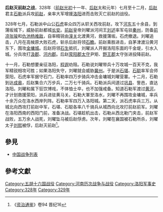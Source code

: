 '''后赵灭前赵之战'''，328年（[[前赵|前赵]][[光初|光初]]十一年、[[后赵|后赵]]太和元年）七月至十二月，[[后赵|后赵]]君主[[石勒|石勒]]派兵攻[[前赵|前赵]]，亲率大军增援[[洛阳|洛阳]]进而击败灭亡前赵的战役。

328年七月，石勒派中山公[[石虎|石虎]]率众四万从轵关西攻前赵，攻下[[河东|河东]]五十余县，到蒲坂城下，威胁前赵都城[[长安|长安]]。[[前赵|前赵]]皇帝刘曜派河间王[[刘述|刘述]]率军屯驻[[秦州|秦州]]，防备[[前凉|前凉]][[张骏_(十六国)|张骏]]和[[仇池|仇池]][[杨难敌|杨难敌]]，自率精锐由[[潼关|潼关]]北渡黄河，救援蒲坂。石虎撤退。刘曜追击，八月在高候原大败石虎，斩杀后赵将领[[石瞻|石瞻]]。前赵乘胜进击，自茅津渡沿黄河东下，围攻[[金墉城|金墉城]]。后赵将领[[石生|石生]]抵抗，刘曜派人开掘洛阳东面的千金堤，引水入城。分兵攻打[[汲郡|汲郡]]、[[河內郡_(中國)|河内郡]]。后赵[[荥阳郡|荥阳郡]][[太守|太守]]尹矩、[[野王郡|野王郡]]太守张进投降前赵。

十一月，石勒想要亲征洛阳，[[程遐|程遐]]劝阻。石勒说刘曜带兵十万攻城一百天不克，我军精锐相攻可胜；如果洛阳失守，刘曜就会威胁[[冀州|冀州]]。于是派[[石堪|石堪]]、[[石聪|石聪]]率军会师荥阳，石虎率军据守石门，石勒率四万步骑兵冲击金墉城刘曜营寨。十二月，石勒到达[[成皋|成皋]]，后赵集合六万步兵，二万七千骑兵。石勒派兵间道过[[巩县|巩县]]、訾邑，直达洛阳。刘曜和属下狂饮博戏，不体恤士卒，也不加强戒备。知道石勒军渡过[[黄河|黄河]]，才计划救援荥阳，派兵进驻黄马关。石勒大軍至洛水，刘曜不再围攻金墉城，率兵十余万众在洛水西岸列阵。石勒率军四万入洛阳城。第二天，派石虎率兵三万。从城北向西攻打前赵中军，石堪、石聪各率八千骑兵从城西向北攻打前赵前军。刘曜在洛阳西南的西阳门前，准备决战。石堪趁机出击，石勒从西北勒门夹击，前赵军战败，五万余人战死，刘曜坠马被后赵俘虏。次年，刘曜在襄国被石勒所杀，刘曜太子[[刘熙|刘熙]]被俘，后赵灭前赵<ref>《[[资治通鉴|资治通鉴]]》卷94 晋纪16</ref>。

==參見==
*[[中国战争列表|中国战争列表]]

==參考文獻==
{{reflist}}

{{DEFAULTSORT:H}}
[[Category:五胡十六国战役|Category:五胡十六国战役]]
[[Category:河南历次战争与战役|Category:河南历次战争与战役]]
[[Category:洛阳军事史|Category:洛阳军事史]]
[[Category:328年|Category:328年]]
[[Category:329年|Category:329年]]
